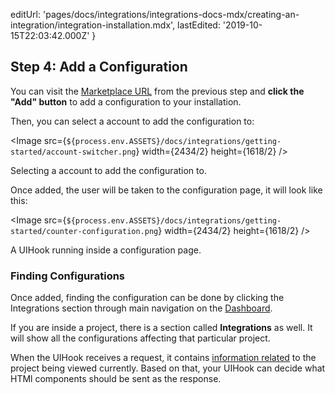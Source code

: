 
  editUrl:
    'pages/docs/integrations/integrations-docs-mdx/creating-an-integration/integration-installation.mdx',
  lastEdited: '2019-10-15T22:03:42.000Z'
}

## Step 4: Add a Configuration

You can visit the [Marketplace URL](#creating-an-integration/step-3-creating-your-integration/marketplace-url) from the previous step and **click the "Add" button** to add a configuration to your installation.

Then, you can select a <OrgName /> account to add the configuration to:

<Image
  src={`${process.env.ASSETS}/docs/integrations/getting-started/account-switcher.png`}
  width={2434/2}
  height={1618/2}
/>
<Caption>Selecting a <OrgName /> account to add the configuration to.</Caption>

Once added, the user will be taken to the configuration page, it will look like this:

<Image
  src={`${process.env.ASSETS}/docs/integrations/getting-started/counter-configuration.png`}
  width={2434/2}
  height={1618/2}
/>
<Caption>A UIHook running inside a configuration page.</Caption>

### Finding Configurations

Once added, finding the configuration can be done by clicking the Integrations section through main navigation on the [<OrgName /> Dashboard](https://zeit.co/dashboard).

If you are inside a project, there is a section called **Integrations** as well. It will show all the configurations affecting that particular project.

When the UIHook receives a request, it contains [information related](#understanding-uihooks/http-payload) to the project being viewed currently. Based on that, your UIHook can decide what HTMl components should be sent as the response.
